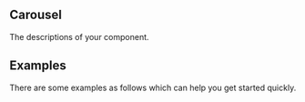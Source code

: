 

<Meta title="Components/Data Display/Carousel" component={Carousel} />

## Carousel

The descriptions of your component.

## Examples

There are some examples as follows which can help you get started quickly.

<Canvas>
  <Story name="your name"></Story>
</Canvas>

<ReadMe />
